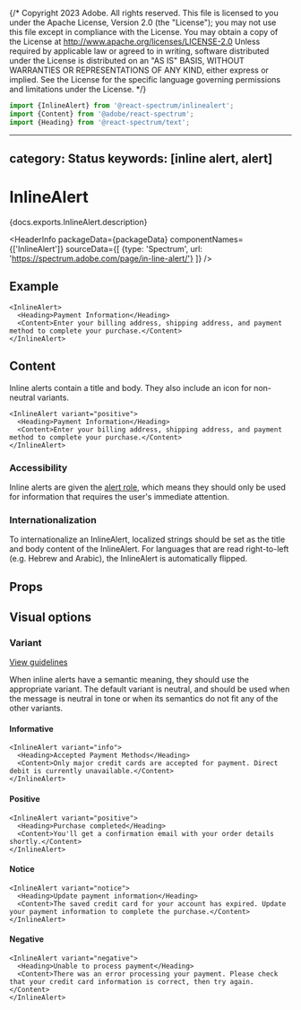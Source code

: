 {/* Copyright 2023 Adobe. All rights reserved.
This file is licensed to you under the Apache License, Version 2.0 (the "License");
you may not use this file except in compliance with the License. You may obtain a copy
of the License at http://www.apache.org/licenses/LICENSE-2.0
Unless required by applicable law or agreed to in writing, software distributed under
the License is distributed on an "AS IS" BASIS, WITHOUT WARRANTIES OR REPRESENTATIONS
OF ANY KIND, either express or implied. See the License for the specific language
governing permissions and limitations under the License. */}



```jsx import
import {InlineAlert} from '@react-spectrum/inlinealert';
import {Content} from '@adobe/react-spectrum';
import {Heading} from '@react-spectrum/text';
```

---
category: Status
keywords: [inline alert, alert]
---

# InlineAlert

<PageDescription>{docs.exports.InlineAlert.description}</PageDescription>

<HeaderInfo
  packageData={packageData}
  componentNames={['InlineAlert']}
  sourceData={[
    {type: 'Spectrum', url: 'https://spectrum.adobe.com/page/in-line-alert/'}
  ]} />

## Example

```tsx example
<InlineAlert>
  <Heading>Payment Information</Heading>
  <Content>Enter your billing address, shipping address, and payment method to complete your purchase.</Content>
</InlineAlert>
```

## Content

Inline alerts contain a title and body. They also include an icon for non-neutral variants.

```tsx example
<InlineAlert variant="positive">
  <Heading>Payment Information</Heading>
  <Content>Enter your billing address, shipping address, and payment method to complete your purchase.</Content>
</InlineAlert>
```

### Accessibility

Inline alerts are given the [alert role](https://developer.mozilla.org/en-US/docs/Web/Accessibility/ARIA/Roles/alert_role), which means they should only be used for information that requires the user's immediate attention.

### Internationalization

To internationalize an InlineAlert, localized strings should be set as the title and body content of the InlineAlert.
For languages that are read right-to-left (e.g. Hebrew and Arabic), the InlineAlert is automatically flipped.

## Props

<PropTable component={docs.exports.InlineAlert} links={docs.links} />

## Visual options

### Variant
[View guidelines](https://spectrum.adobe.com/page/in-line-alert/#Options)

When inline alerts have a semantic meaning, they should use the appropriate variant.
The default variant is neutral, and should be used when the message is neutral in tone or when its semantics do not fit any of the other variants.

#### Informative

```tsx example
<InlineAlert variant="info">
  <Heading>Accepted Payment Methods</Heading>
  <Content>Only major credit cards are accepted for payment. Direct debit is currently unavailable.</Content>
</InlineAlert>
```

#### Positive

```tsx example
<InlineAlert variant="positive">
  <Heading>Purchase completed</Heading>
  <Content>You'll get a confirmation email with your order details shortly.</Content>
</InlineAlert>
```

#### Notice

```tsx example
<InlineAlert variant="notice">
  <Heading>Update payment information</Heading>
  <Content>The saved credit card for your account has expired. Update your payment information to complete the purchase.</Content>
</InlineAlert>
```

#### Negative

```tsx example
<InlineAlert variant="negative">
  <Heading>Unable to process payment</Heading>
  <Content>There was an error processing your payment. Please check that your credit card information is correct, then try again.</Content>
</InlineAlert>
```
